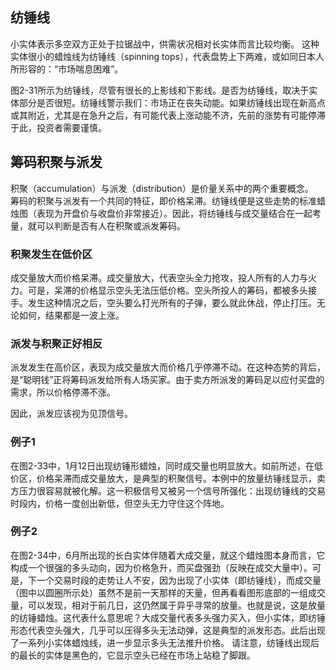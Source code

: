 
## 纺锤线
小实体表示多空双方正处于拉锯战中，供需状况相对长实体而言比较均衡。
这种实体很小的蜡烛线为纺锤线（spinning tops），代表盘势上下两难，或如同日本人所形容的：“市场喘息困难”。

图2-31所示为纺锤线，尽管有很长的上影线和下影线。是否为纺锤线，取决于实体部分是否很短。纺锤线警示我们：市场正在丧失动能。如果纺锤线出现在新高点或其附近，尤其是在急升之后，有可能代表上涨动能不济，先前的涨势有可能停滞于此，投资者需要谨慎。

<ImageRender alt='test1' width='auto' height='auto' path='/蜡烛图新解/2-纺锤线.png' />

## 筹码积聚与派发
积聚（accumulation）与派发（distribution）是价量关系中的两个重要概念。<br/>
筹码的积聚与派发有一个共同的特征，即价格呆滞。纺锤线便是这些走势的标准蜡烛图（表现为开盘价与收盘价非常接近）。因此，将纺锤线与成交量结合在一起考量，就可以判断是否有人在积聚或派发筹码。

### 积聚发生在低价区
成交量放大而价格呆滞。成交量放大，代表空头全力抢攻，投人所有的人力与火力。可是，呆滞的价格显示空头无法压低价格。空头所投人的筹码，都被多头接手。发生这种情况之后，空头要么打光所有的子弹，要么就此休战，停止打压。无论如何，结果都是一波上涨。

### 派发与积聚正好相反
派发发生在高价区，表现为成交量放大而价格几乎停滞不动。在这种态势的背后，是“聪明钱”正将筹码派发给所有人场买家。由于卖方所派发的筹码足以应付买盘的需求，所以价格停滞不涨。

因此，派发应该视为见顶信号。

### 例子1
在图2-33中，1月12日出现纺锤形蜡烛，同时成交量也明显放大。如前所述，在低价区，价格呆滞而成交量放大，是典型的积聚信号。本例中的放量纺锤线显示，卖方压力很容易就被化解。这一积极信号又被另一个信号所强化：出现纺锤线的交易时段内，价格一度创出新低，但空头无力守住这个阵地。

<ImageRender alt='test1' width='auto' height='auto' path='/蜡烛图新解/2-纺锤线2.png' />

### 例子2
在图2-34中，6月所出现的长白实体伴随着大成交量，就这个蜡烛图本身而言，它构成一个很强的多头动向，因为价格急升，而买盘强劲（反映在成交大量中）。可是，下一个交易时段的走势让人不安，因为出现了小实体（即纺锤线），而成交量（图中以圆圈所示处）虽然不是前一天那样的天量，但再看看图形底部的一组成交量，可以发现，相对于前几日，这仍然属于异乎寻常的放量。也就是说，这是放量的纺锤蜡烛。这代表什么意思呢？大成交量代表多头强力买入，但小实体，即纺锤形态代表空头强大，几乎可以压得多头无法动弹，这是典型的派发形态。此后出现了一系列小实体蜡烛线，进一步显示多头无法推升价格。
请注意，纺锤线出现后的最长的实体是黑色的，它显示空头已经在市场上站稳了脚跟。

<ImageRender alt='test1' width='auto' height='auto' path='/蜡烛图新解/2-纺锤线3.png' />

